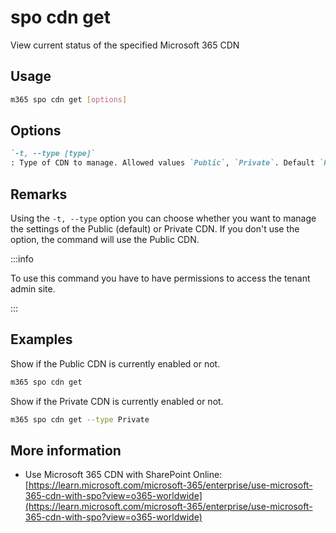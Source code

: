 
# spo cdn get

View current status of the specified Microsoft 365 CDN

## Usage

```sh
m365 spo cdn get [options]
```

## Options

```md definition-list
`-t, --type [type]`
: Type of CDN to manage. Allowed values `Public`, `Private`. Default `Public`.
```

<Global />

## Remarks

Using the `-t, --type` option you can choose whether you want to manage the settings of the Public (default) or Private CDN. If you don't use the option, the command will use the Public CDN.

:::info

To use this command you have to have permissions to access the tenant admin site.

:::

## Examples

Show if the Public CDN is currently enabled or not.

```sh
m365 spo cdn get
```

Show if the Private CDN is currently enabled or not.

```sh
m365 spo cdn get --type Private
```

## More information

- Use Microsoft 365 CDN with SharePoint Online: [https://learn.microsoft.com/microsoft-365/enterprise/use-microsoft-365-cdn-with-spo?view=o365-worldwide](https://learn.microsoft.com/microsoft-365/enterprise/use-microsoft-365-cdn-with-spo?view=o365-worldwide)
